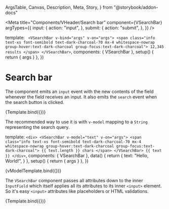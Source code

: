  ArgsTable,
  Canvas,
  Description,
  Meta,
  Story,
} from "@storybook/addon-docs"

<Meta
  title="Components/VHeader/Search bar"
  component={VSearchBar}
  argTypes={{
    input: {
      action: "input",
    },
    submit: {
      action: "submit",
    },
  }}
/>

  template: `
    <VSearchBar v-bind="args" v-on="args">
      <span class="info text-xs font-semibold text-dark-charcoal-70 mx-4 whitespace-nowrap group-hover:text-dark-charcoal group-focus:text-dark-charcoal">
        12,345 results
      </span>
    </VSearchBar>`,
  components: { VSearchBar },
  setup() {
    return { args }
  },
})

# Search bar

<Description of={VSearchBar} />

<ArgsTable of={VSearchBar} />

The component emits an `input` event with the new contents of the field whenever
the field receives an input. It also emits the `search` event when the search
button is clicked.

<Canvas>
  <Story
    name="Default"
    args={{
      value: "Search query",
      size: "medium",
    }}
  >
    {Template.bind({})}
  </Story>
</Canvas>

The recommended way to use it is with `v-model` mapping to a `String`
representing the search query.

  template: `
    <div>
      <VSearchBar v-model="text" v-on="args">
        <span class="info text-xs font-semibold text-dark-charcoal-70 mx-4 whitespace-nowrap group-hover:text-dark-charcoal group-focus:text-dark-charcoal">
          {{ text.length }} chars
        </span>
      </VSearchBar>
      {{ text }}
    </div>
  `,
  components: { VSearchBar },
  data() {
    return {
      text: "Hello, World!",
    }
  },
  setup() {
    return { args }
  },
})

<Canvas>
  <Story name="v-model">{vModelTemplate.bind({})}</Story>
</Canvas>

The `VSearchBar` component passes all attributes down to the inner `InputField`
which itself applies all its attributes to its inner `<input>` element. So it's
easy `<input>` attributes like placeholders or HTML validations.

<Canvas>
  <Story
    name="With placeholder"
    args={{
      placeholder: "Search query",
    }}
  >
    {Template.bind({})}
  </Story>
</Canvas>
